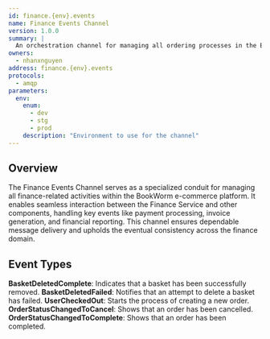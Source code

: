 ```yaml
---
id: finance.{env}.events
name: Finance Events Channel
version: 1.0.0
summary: |
  An orchestration channel for managing all ordering processes in the BookWorm e-commerce platform.
owners:
  - nhanxnguyen
address: finance.{env}.events
protocols:
  - amqp
parameters:
  env:
    enum:
      - dev
      - stg
      - prod
    description: "Environment to use for the channel"
---
```


## Overview

The Finance Events Channel serves as a specialized conduit for managing all finance-related activities within the BookWorm e-commerce platform. It enables seamless interaction between the Finance Service and other components, handling key events like payment processing, invoice generation, and financial reporting. This channel ensures dependable message delivery and upholds the eventual consistency across the finance domain.

<ChannelInformation />

## Event Types

**BasketDeletedComplete**: Indicates that a basket has been successfully removed.
**BasketDeletedFailed**: Notifies that an attempt to delete a basket has failed.
**UserCheckedOut**: Starts the process of creating a new order.
**OrderStatusChangedToCancel**: Shows that an order has been cancelled.
**OrderStatusChangedToComplete**: Shows that an order has been completed.
